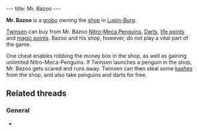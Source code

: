 ---
title: Mr. Bazoo
---

{{twinsunica import}}{{Infobox Character
 |image=Mr. Bazoo.png
 |race=grobo
 |gender=Male
 |size=average
 |age=Adult
 |magical=
 |lba1=
 |lba2=yes
 |occupation=
 |requires=
 |amount=
 |fam1=
 |fam2=
 |planet=
 |island=
 |building=
}}

'''Mr. Bazoo''' is a [[grobo]] owning the [[Mr. Bazoo's Shop|shop]] in [[Lupin-Burg]].

[[Twinsen]] can buy from Mr. Bazoo [[Nitro-Meca Penguins]], [[Darts]], [[life points]] and [[magic points]]. Bazoo and his shop, however, do not play a vital part of the game.

One cheat enables robbing the money box in the shop, as well as gaining unlimited Nitro-Meca-Penguins. If Twinsen launches a penguin in the shop, Mr. Bazoo gets scared and runs away. Twinsen can then steal some [[kashes]] from the shop, and also take penguins and darts for free.

==Related threads==
===General===
* {{thread|id=7972|title=Families}}

<!-- remove these caterogy links when they're all automated by categorizers...
[[Category:Grobos]]
[[Category:Male characters]]
[[Category:Average characters]]
[[Category:Adult characters]]
[[Category:Citadel Island inhabitants]] -->